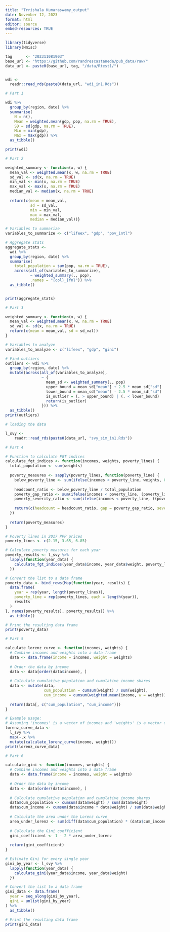 ```yaml
---
title: "Trrishala Kumaraswamy_output"
date: November 12, 2023
format: html
editor: source
embed-resources: TRUE
---
```


```r
library(tidyverse)
library(Hmisc)

```

```r
tag      <- "202311081903"
base_url <- "https://github.com/randrescastaneda/pub_data/raw/"
data_url <- paste0(base_url, tag, "/data/Rtest1/")


wdi <-
  readr::read_rds(paste0(data_url, "wdi_in1.Rds"))
```

```r
# Part 1

wdi %>%
  group_by(region, date) %>%
  summarise(
    N = n(),
    Mean = weighted.mean(gdp, pop, na.rm = TRUE),
    SD = sd(gdp, na.rm = TRUE),
    Min = min(gdp),
    Max = max(gdp)) %>% 
  as_tibble()

print(wdi)
```

```r

# Part 2

weighted_summary <- function(x, w) {
  mean_val <- weighted.mean(x, w, na.rm = TRUE)
  sd_val <- sd(x, na.rm = TRUE)
  min_val <- min(x, na.rm = TRUE)
  max_val <- max(x, na.rm = TRUE)
  median_val <- median(x, na.rm = TRUE)
  
  return(c(mean = mean_val, 
           sd = sd_val, 
           min = min_val, 
           max = max_val, 
           median = median_val))}

# Variables to summarize
variables_to_summarize <- c("lifeex", "gdp", "pov_intl")

# Aggregate stats
aggregate_stats <- 
  wdi %>%
  group_by(region, date) %>%
  summarise(
    total_population = sum(pop, na.rm = TRUE),
    across(all_of(variables_to_summarize), 
           ~ weighted_summary(., pop), 
           .names = "{col}_{fn}")) %>% 
  as_tibble()


print(aggregate_stats)
```

```r

# Part 3

weighted_summary <- function(x, w) {
  mean_val <- weighted.mean(x, w, na.rm = TRUE)
  sd_val <- sd(x, na.rm = TRUE)
  return(c(mean = mean_val, sd = sd_val))
}

# Variables to analyze
variables_to_analyze <- c("lifeex", "gdp", "gini")

# Find outliers
outliers <- wdi %>%
  group_by(region, date) %>%
  mutate(across(all_of(variables_to_analyze), 
                ~ {
                  mean_sd <- weighted_summary(., pop)
                  upper_bound = mean_sd["mean"] + 2.5 * mean_sd["sd"]
                  lower_bound = mean_sd["mean"] - 2.5 * mean_sd["sd"]
                  is_outlier = (. > upper_bound) | (. < lower_bound)
                  return(is_outlier)
                })) %>% 
  as_tibble()
print(outliers)

```

```r
# loading the data 

l_svy <-
    readr::read_rds(paste0(data_url, "svy_sim_in1.Rds"))
```

```r

# Part 4

# Function to calculate FGT indices
calculate_fgt_indices <- function(incomes, weights, poverty_lines) {
  total_population <- sum(weights)
  
  poverty_measures <- sapply(poverty_lines, function(poverty_line) {
    below_poverty_line <- sum(ifelse(incomes < poverty_line, weights, 0))
    
    headcount_ratio <- below_poverty_line / total_population
    poverty_gap_ratio <- sum(ifelse(incomes < poverty_line, (poverty_line - incomes) * weights, 0)) / (poverty_line * total_population)
    poverty_severity_ratio <- sum(ifelse(incomes < poverty_line, ((poverty_line - incomes) / poverty_line)^2 * weights, 0)) / total_population
    
    return(c(headcount = headcount_ratio, gap = poverty_gap_ratio, severity = poverty_severity_ratio))
  })
  
  return(poverty_measures)
}

# Poverty lines in 2017 PPP prices
poverty_lines <- c(2.15, 3.65, 6.85)

# Calculate poverty measures for each year
poverty_results <- l_svy %>%
  lapply(function(year_data) {
    calculate_fgt_indices(year_data$income, year_data$weight, poverty_lines)
  })

# Convert the list to a data frame
poverty_data <- bind_rows(Map(function(year, results) {
  data.frame(
    year = rep(year, length(poverty_lines)),
    poverty_line = rep(poverty_lines, each = length(year)),
    results
  )
}, names(poverty_results), poverty_results)) %>% 
  as_tibble()

# Print the resulting data frame
print(poverty_data)


```

```r
# Part 5

calculate_lorenz_curve <- function(incomes, weights) {
  # Combine incomes and weights into a data frame
  data <- data.frame(income = incomes, weight = weights)
  
  # Order the data by income
  data <- data[order(data$income), ]
  
  # Calculate cumulative population and cumulative income shares
  data <- mutate(data,
                 cum_population = cumsum(weight) / sum(weight),
                 cum_income = cumsum(weighted.mean(income, w = weight)) / sum(weight))
  
  return(data[, c("cum_population", "cum_income")])
}

# Example usage:
# Assuming 'incomes' is a vector of incomes and 'weights' is a vector of population weights
lorenz_curve_data <- 
  l_svy %>%
  map(~.x %>%
  mutate(calculate_lorenz_curve(income, weight))) 
print(lorenz_curve_data)
```

```r
# Part 6

calculate_gini <- function(incomes, weights) {
  # Combine incomes and weights into a data frame
  data <- data.frame(income = incomes, weight = weights)
  
  # Order the data by income
  data <- data[order(data$income), ]
  
  # Calculate cumulative population and cumulative income shares
  data$cum_population <- cumsum(data$weight) / sum(data$weight)
  data$cum_income <- cumsum(data$income * data$weight) / sum(data$weight)
  
  # Calculate the area under the Lorenz curve
  area_under_lorenz <- sum(diff(data$cum_population) * (data$cum_income[-1] + data$cum_income[-length(data$cum_income)]) / 2)
  
  # Calculate the Gini coefficient
  gini_coefficient <- 1 - 2 * area_under_lorenz
  
  return(gini_coefficient)
}

# Estimate Gini for every single year
gini_by_year <- l_svy %>%
  lapply(function(year_data) {
    calculate_gini(year_data$income, year_data$weight)
  })

# Convert the list to a data frame
gini_data <- data.frame(
  year = seq_along(gini_by_year),
  gini = unlist(gini_by_year)
) %>% 
  as_tibble()

# Print the resulting data frame
print(gini_data)


```
